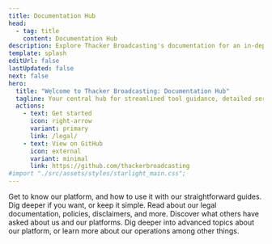 ```yaml
---
title: Documentation Hub
head:
  - tag: title
    content: Documentation Hub
description: Explore Thacker Broadcasting's documentation for an in-depth look at our products, how to use, legal documentation, and more. 
template: splash
editUrl: false
lastUpdated: false
next: false
hero:
  title: "Welcome to Thacker Broadcasting: Documentation Hub"
  tagline: Your central hub for streamlined tool guidance, detailed service docs, project support, and more.
  actions:
    - text: Get started
      icon: right-arrow
      variant: primary
      link: /legal/
    - text: View on GitHub
      icon: external
      variant: minimal
      link: https://github.com/thackerbroadcasting
#import "./src/assets/styles/starlight_main.css";
---
```



<CardGrid stagger>

  <Card title="Platform Guides" icon="open-book">
    Get to know our platform, and how to use it with our straightforward guides. Dig deeper if you want, or keep it simple.
  </Card>

  <Card title="Legal" icon="document">
    Read about our legal documentation, policies, disclaimers, and more.
  </Card>

   <Card title="FAQs" icon="list-format">
    Discover what others have asked about us and our platforms.
  </Card>

   <Card title="Advanced Topics" icon="puzzle">
    Dig deeper into advanced topics about our platform, or learn more about our operations among other things.
  </Card>
</CardGrid>

